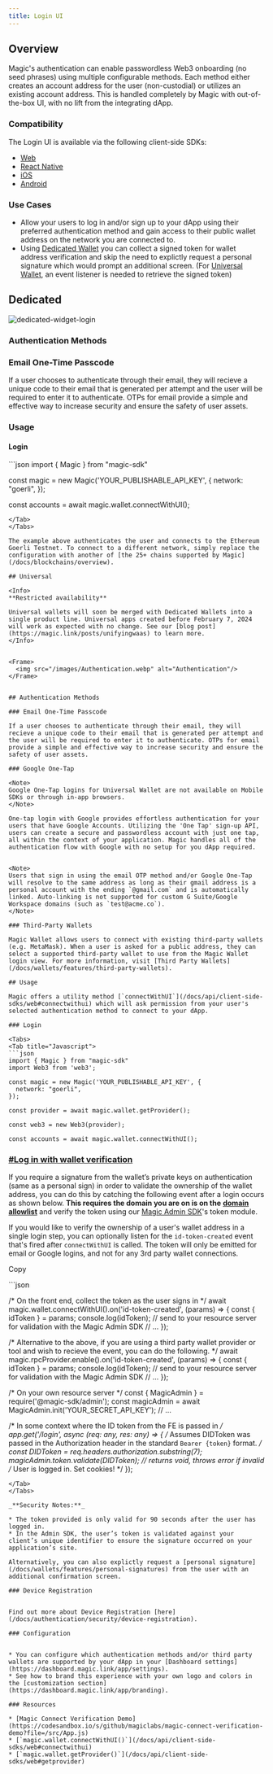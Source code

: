 ```yaml
---
title: Login UI
---
```


## Overview

Magic's authentication can enable passwordless Web3 onboarding (no seed phrases) using multiple configurable methods. Each method either creates an account address for the user (non-custodial) or utilizes an existing account address. This is handled completely by Magic with out-of-the-box UI, with no lift from the integrating dApp.

### Compatibility

The Login UI is available via the following client-side SDKs:

* [Web](/docs/api/client-side-sdks/web)
* [React Native](/docs/api/client-side-sdks/react-native)
* [iOS](/docs/api/client-side-sdks/ios)
* [Android](/docs/api/client-side-sdks/android)

### Use Cases


* Allow your users to log in and/or sign up to your dApp using their preferred authentication method and gain access to their public wallet address on the network you are connected to.
* Using [Dedicated Wallet](/docs/wallets/wallet-types#dedicated-wallet) you can collect a signed token for wallet address verification and skip the need to explictly request a personal signature which would prompt an additional screen. (For [Universal Wallet](/docs/wallets/wallet-types#universal-wallet), an event listener is needed to retrieve the signed token)

## Dedicated


<Frame>
  <img src="/images/dedicated-widget-login.webp" alt="dedicated-widget-login"/>
</Frame>


### Authentication Methods

### Email One-Time Passcode

If a user chooses to authenticate through their email, they will recieve a unique code to their email that is generated per attempt and the user will be required to enter it to authenticate. OTPs for email provide a simple and effective way to increase security and ensure the safety of user assets.

### Usage


#### Login



<Tabs>
<Tab title="Javascript">
```json
import { Magic } from "magic-sdk"

const magic = new Magic('YOUR_PUBLISHABLE_API_KEY', {
  network: "goerli",
});

const accounts = await magic.wallet.connectWithUI();
```
</Tab>
</Tabs>

The example above authenticates the user and connects to the Ethereum Goerli Testnet. To connect to a different network, simply replace the configuration with another of [the 25+ chains supported by Magic](/docs/blockchains/overview).

## Universal

<Info>
**Restricted availability**

Universal wallets will soon be merged with Dedicated Wallets into a single product line. Universal apps created before February 7, 2024 will work as expected with no change. See our [blog post](https://magic.link/posts/unifyingwaas) to learn more.
</Info>


<Frame>
  <img src="/images/Authentication.webp" alt="Authentication"/>
</Frame>


## Authentication Methods

### Email One-Time Passcode

If a user chooses to authenticate through their email, they will recieve a unique code to their email that is generated per attempt and the user will be required to enter it to authenticate. OTPs for email provide a simple and effective way to increase security and ensure the safety of user assets.

### Google One-Tap

<Note>
Google One-Tap logins for Universal Wallet are not available on Mobile SDKs or through in-app browsers.
</Note>

One-tap login with Google provides effortless authentication for your users that have Google Accounts. Utilizing the 'One Tap' sign-up API, users can create a secure and passwordless account with just one tap, all within the context of your application. Magic handles all of the authentication flow with Google with no setup for you dApp required.


<Note>
Users that sign in using the email OTP method and/or Google One-Tap will resolve to the same address as long as their gmail address is a personal account with the ending `@gmail.com` and is automatically linked. Auto-linking is not supported for custom G Suite/Google Workspace domains (such as `test@acme.co`).
</Note>

### Third-Party Wallets

Magic Wallet allows users to connect with existing third-party wallets (e.g. MetaMask). When a user is asked for a public address, they can select a supported third-party wallet to use from the Magic Wallet login view. For more information, visit [Third Party Wallets](/docs/wallets/features/third-party-wallets).

## Usage

Magic offers a utility method [`connectWithUI`](/docs/api/client-side-sdks/web#connectwithui) which will ask permission from your user's selected authentication method to connect to your dApp.

### Login

<Tabs>
<Tab title="Javascript">
```json
import { Magic } from "magic-sdk"
import Web3 from 'web3';

const magic = new Magic('YOUR_PUBLISHABLE_API_KEY', {
  network: "goerli",
});

const provider = await magic.wallet.getProvider();

const web3 = new Web3(provider);

const accounts = await magic.wallet.connectWithUI();
```
</Tab>
</Tabs>


### [#Log in with wallet verification](#log-in-with-wallet-verification)

If you require a signature from the wallet’s private keys on authentication (same as a personal sign) in order to validate the ownership of the wallet address, you can do this by catching the following event after a login occurs as shown below. **This requires the domain you are on is on the** [**domain allowlist**](docs/authentication/security/allowlists/domain-allowlist) and verify the token using our [Magic Admin SDK](/docs/api/server-side-sdks/node#token-module)'s token module.

If you would like to verify the ownership of a user's wallet address in a single login step, you can optionally listen for the `id-token-created` event that's fired after `connectWithUI` is called. The token will only be emitted for email or Google logins, and not for any 3rd party wallet connections.


Copy

<Tabs>
<Tab title="Javascript">
```json

/* On the front end, collect the token as the user signs in */⁠
await ⁠magic.wallet.connectWithUI().on('id-token-created', (params) => {
 const { idToken } = params;
 console.log(idToken);
 // send to your resource server for validation with the Magic Admin SDK
 // ...
});

/* Alternative to the above, if you are using a third party wallet provider or tool and wish to recieve the event, you can do the following. */
await magic.rpcProvider.enable().on('id-token-created', (params) => {
 const { idToken } = params;
 console.log(idToken);
 // send to your resource server for validation with the Magic Admin SDK
 // ...
});

/* On your own resource server */
const { MagicAdmin } = require('@magic-sdk/admin');
const magicAdmin = await MagicAdmin.init('YOUR_SECRET_API_KEY');
// ...

/* In some context where the ID token from the FE is passed in */
app.get('/login', async (req: any, res: any) => {
  /*
    Assumes DIDToken was passed in the Authorization header
    in the standard `Bearer {token}` format.
   */
  const DIDToken = req.headers.authorization.substring(7);
  magicAdmin.token.validate(DIDToken); // returns void, throws error if invalid
  /* User is logged in. Set cookies! */
});
```
</Tab>
</Tabs>

_**Security Notes:**_

* The token provided is only valid for 90 seconds after the user has logged in.
* In the Admin SDK, the user’s token is validated against your client’s unique identifier to ensure the signature occurred on your application’s site.

⁠Alternatively, you can also explictly request a [personal signature](/docs/wallets/features/personal-signatures) from the user with an additional confirmation screen.

### Device Registration


Find out more about Device Registration [here](/docs/authentication/security/device-registration).

### Configuration


* You can configure which authentication methods and/or third party wallets are supported by your dApp in your [Dashboard settings](https://dashboard.magic.link/app/settings).
* See how to brand this experience with your own logo and colors in the [customization section](https://dashboard.magic.link/app/branding).

### Resources

* [Magic Connect Verification Demo](https://codesandbox.io/s/github/magiclabs/magic-connect-verification-demo?file=/src/App.js)
* [`magic.wallet.connectWithUI()`](/docs/api/client-side-sdks/web#connectwithui)
* [`magic.wallet.getProvider()`](/docs/api/client-side-sdks/web#getprovider)
